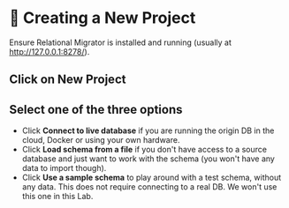 
# 👐 Creating a New Project

Ensure Relational Migrator is installed and running (usually at http://127.0.0.1:8278/).



## Click on New Project


<Screenshot url="https://www.mongodb.com/products/tools/relational-migrator" src="img/50-image-001.png" alt="Screenshot of the connect modal" />

## Select one of the three options
- Click **Connect to live database** if you are running the origin DB in the cloud, Docker or using your own hardware.
- Click **Load schema from a file** if you don't have access to a source database and just want to work with the schema (you won't have any data to import though).
- Click **Use a sample schema** to play around with a test schema, without any data. This does not require connecting to a real DB. We won't use this one in this Lab.

<Screenshot url="https://www.mongodb.com/products/tools/relational-migrator" src="img/50-image-002.png" alt="Screenshot of the connect modal" />
